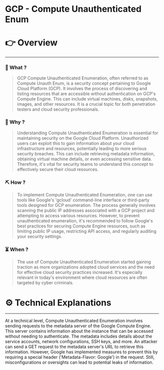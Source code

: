 # GCP - Compute Unauthenticated Enum


# 👉 Overview

---

### 👀 What ?

> GCP Compute Unauthenticated Enumeration, often referred to as Compute Unauth Enum, is a security concept pertaining to Google Cloud Platform (GCP). It involves the process of discovering and listing resources that are accessible without authentication on GCP's Compute Engine. This can include virtual machines, disks, snapshots, images, and other resources. It is a crucial topic for both penetration testers and cloud security professionals.
> 

### 🧐 Why ?

> Understanding Compute Unauthenticated Enumeration is essential for maintaining security on the Google Cloud Platform. Unauthorized users can exploit this to gain information about your cloud infrastructure and resources, potentially leading to more serious security breaches. This can include retrieving metadata information, obtaining virtual machine details, or even accessing sensitive data. Therefore, it's vital for security teams to understand this concept to effectively secure their cloud resources.
> 

### ⛏️ How ?

> To implement Compute Unauthenticated Enumeration, one can use tools like Google's 'gcloud' command-line interface or third-party tools designed for GCP enumeration. The process generally involves scanning the public IP addresses associated with a GCP project and attempting to access various resources. However, to prevent unauthenticated enumeration, it's recommended to follow Google's best practices for securing Compute Engine resources, such as limiting public IP usage, restricting API access, and regularly auditing your security settings.
> 

### ⏳ When ?

> The use of Compute Unauthenticated Enumeration started gaining traction as more organizations adopted cloud services and the need for effective cloud security practices increased. It's especially relevant in today's environment where cloud resources are often targeted by cyber criminals.
> 

# ⚙️ Technical Explanations

---

At a technical level, Compute Unauthenticated Enumeration involves sending requests to the metadata server of the Google Compute Engine. This server contains information about the instance that can be accessed without needing to authenticate. The metadata includes details about the service accounts, network configurations, SSH keys, and more. An attacker can send a GET request to the metadata server's URL to retrieve this information. However, Google has implemented measures to prevent this by requiring a special header ('Metadata-Flavor: Google') in the request. Still, misconfigurations or oversights can lead to potential leaks of information.
